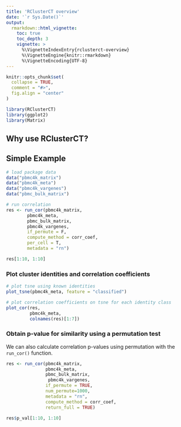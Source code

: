 ```yaml
---
title: 'RClusterCT overview'
date: '`r Sys.Date()`'
output:
  rmarkdown::html_vignette:
    toc: true
    toc_depth: 3
    vignette: >
      %\VignetteIndexEntry{rclusterct-overview}
      %\VignetteEngine{knitr::rmarkdown}
      %\VignetteEncoding{UTF-8}
---
```


```r
knitr::opts_chunk$set(
  collapse = TRUE,
  comment = "#>",
  fig.align = "center"
)
```

```r
library(RClusterCT)
library(ggplot2)
library(Matrix)
```

## Why use RClusterCT?

## Simple Example

```r
# load package data
data("pbmc4k_matrix")
data("pbmc4k_meta")
data("pbmc4k_vargenes")
data("pbmc_bulk_matrix")

# run correlation 
res <- run_cor(pbmc4k_matrix,
        pbmc4k_meta,
        pbmc_bulk_matrix,
        pbmc4k_vargenes,
        if_permute = F,
        compute_method = corr_coef, 
        per_cell = T,
        metadata = "rn")

res[1:10, 1:10]
```

### Plot cluster identities and correlation coefficients

```r
# plot tsne using known identities
plot_tsne(pbmc4k_meta, feature = "classified")

# plot correlation coefficients on tsne for each identity class
plot_cor(res,
         pbmc4k_meta,
         colnames(res)[1:7])
```

### Obtain p-value for similarity using a permutation test

We can also calculate correlation p-values using permutation with the `run_cor()` function.

```r
res <- run_cor(pbmc4k_matrix,
               pbmc4k_meta,
               pbmc_bulk_matrix,
                pbmc4k_vargenes,
               if_permute = TRUE,
               num_permute=1000,
               metadata = "rn",
               compute_method = corr_coef,
               return_full = TRUE)

res$p_val[1:10, 1:10]
```

